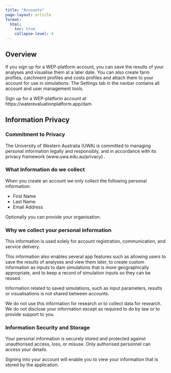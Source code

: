 ```yaml
---
title: "Accounts"
page-layout: article
format:
  html:
    toc: true
    collapse-level: 4
---
```


## Overview

If you sign up for a WEP-platform account, you can save the results of your analyses and visualise them at a later date. You can also create farm profiles, catchment profiles and costs profiles and attach them to your account for use in simulations. The Settings tab in the navbar contains all account and user management tools.

:::{.callout-tip}
Sign up for a WEP-platform account at https://waterevaluationplatform.app/dam 
:::

## Information Privacy

### Commitment to Privacy

The University of Western Australia (UWA) is committed to managing personal information legally and responsibly, and in accordance with its privacy framework (www.uwa.edu.au/privacy) .

### What Information do we collect

When you create an account we only collect the following personal information:

* First Name
* Last Name
* Email Address

Optionally you can provide your organisation. 
 
### Why we collect your personal information

This information is used solely for account registration, communication, and service delivery.

This information also enables several app features such as allowing users to save the results of analyses and view them later, to create custom information as inputs to dam simulations that is more geographically appropriate, and to keep a record of simulation inputs so they can be reused.

Information related to saved simulations, such as input parameters, results or visualisations is not shared between accounts.

We do not use this information for research or to collect data for research. We do not disclose your information except as required to do by law or to provide support to you.

### Information Security and Storage

Your personal information is securely stored and protected against unauthorised access, loss, or misuse. Only authorised personnel can access your details.

Signing into your account will enable you to view your information that is stored by the application.